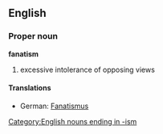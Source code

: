 {{wikipedia}}
==English==
===Proper noun===
'''fanatism'''
# excessive intolerance of opposing views
====Translations====
*German: [[Fanatismus]] {{m}}
[[Category:English nouns ending in -ism]]